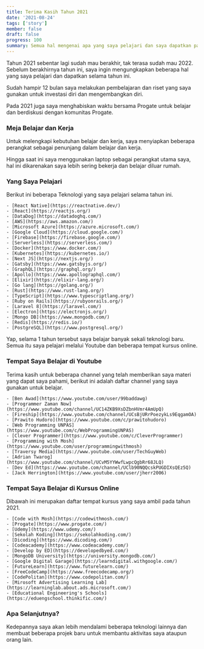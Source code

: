 ```yaml
---
title: Terima Kasih Tahun 2021
date: '2021-08-24'
tags: ['story']
member: false
draft: false
progress: 100
summary: Semua hal mengenai apa yang saya pelajari dan saya dapatkan pada tahun 2021. Banyak sekali Teknologi baru, tempat kursus dan saluran Youtube yang saya gunakan untuk belajar.
---
```


Tahun 2021 sebentar lagi sudah mau berakhir, tak terasa sudah mau 2022. Sebelum berakhirnya tahun ini, saya ingin mengungkapkan beberapa hal yang saya pelajari dan dapatkan selama tahun ini.

<TOCInline toc={props.toc} />

Sudah hampir 12 bulan saya melakukan pembelajaran dan riset yang saya gunakan untuk investasi diri dan mengembangkan diri.

Pada 2021 juga saya menghabiskan waktu bersama Progate untuk belajar dan berdiskusi dengan komunitas Progate.

<InlinePost
  href="progate"
  title="Tentang Saya 1 Tahun Bersama Progate"
  description="Kemarilah, saya ceritakan bagaimana cara saya belajar cepat hingga menjadi mahir dalam programming."
/>

### Meja Belajar dan Kerja

Untuk melengkapi kebutuhan belajar dan kerja, saya menyiapkan beberapa perangkat sebagai penunjang dalam belajar dan kerja.

Hingga saat ini saya menggunakan laptop sebagai perangkat utama saya, hal ini dikarenakan saya lebih sering bekerja dan belajar diluar rumah.

### Yang Saya Pelajari

Berikut ini beberapa Teknologi yang saya pelajari selama tahun ini.

    - [React Native](https://reactnative.dev/)
    - [React](https://reactjs.org/)
    - [DataDog](https://datadoghq.com/)
    - [AWS](https://aws.amazon.com/)
    - [Microsoft Azure](https://azure.microsoft.com/)
    - [Google Cloud](https://cloud.google.com/)
    - [Firebase](https://firebase.google.com/)
    - [Serverless](https://serverless.com/)
    - [Docker](https://www.docker.com/)
    - [Kubernetes](https://kubernetes.io/)
    - [Next JS](https://nextjs.org/)
    - [Gatsby](https://www.gatsbyjs.org/)
    - [GraphQL](https://graphql.org/)
    - [Apollo](https://www.apollographql.com/)
    - [Elixir](https://elixir-lang.org/)
    - [Go lang](https://golang.org/)
    - [Rust](https://www.rust-lang.org/)
    - [TypeScript](https://www.typescriptlang.org/)
    - [Ruby on Rails](https://rubyonrails.org/)
    - [Laravel 8](https://laravel.com/)
    - [Electron](https://electronjs.org/)
    - [Mongo DB](https://www.mongodb.com/)
    - [Redis](https://redis.io/)
    - [PostgreSQL](https://www.postgresql.org/)

Yap, selama 1 tahun tersebut saya belajar banyak sekali teknologi baru. Semua itu saya pelajari melalui Youtube dan beberapa tempat kursus online.

### Tempat Saya Belajar di Youtube

Terima kasih untuk beberapa channel yang telah memberikan saya materi yang dapat saya pahami, berikut ini adalah daftar channel yang saya gunakan untuk belajar.

    - [Ben Awad](https://www.youtube.com/user/99baddawg)
    - [Programmer Zaman Now](https://www.youtube.com/channel/UC14ZKB9XsDZbnHVmr4AmUpQ)
    - [Fireship](https://www.youtube.com/channel/UCsBjURrPoezykLs9EqgamOA)
    - [Prawito Hudoro](https://www.youtube.com/c/prawitohudoro)
    - [Web Programming UNPAS](https://www.youtube.com/c/WebProgrammingUNPAS)
    - [Clever Programmer](https://www.youtube.com/c/CleverProgrammer)
    - [Programming with Mosh](https://www.youtube.com/user/programmingwithmosh)
    - [Traversy Media](https://www.youtube.com/user/TechGuyWeb)
    - [Adrian Twarog](https://www.youtube.com/channel/UCvM5YYWwfLwpcQgbRr68JLQ)
    - [Dev Ed](https://www.youtube.com/channel/UClb90NQQcskPUGDIXsQEz5Q)
    - [Jack Herrington](https://www.youtube.com/user/jherr2006)

### Tempat Saya Belajar di Kursus Online

Dibawah ini merupakan daftar tempat kursus yang saya ambil pada tahun 2021.

    - [Code with Mosh](https://codewithmosh.com/)
    - [Progate](https://www.progate.com/)
    - [Udemy](https://www.udemy.com/)
    - [Sekolah Koding](https://sekolahkoding.com/)
    - [Dicoding](https://www.dicoding.com/)
    - [Codeacademy](https://www.codeacademy.com/)
    - [Develop by ED](https://developedbyed.com/)
    - [MongoDB University](https://university.mongodb.com/)
    - [Google Digital Garage](https://learndigital.withgoogle.com/)
    - [FutureLearn](https://www.futurelearn.com/)
    - [FreeCodeCamp](https://www.freecodecamp.org/)
    - [CodePolitan](https://www.codepolitan.com/)
    - [Mirosoft Advertising Learning Lab](https://learninglab.about.ads.microsoft.com/)
    - [Educational Engineering's Schools](https://eduengschool.thinkific.com/)

### Apa Selanjutnya?

Kedepannya saya akan lebih mendalami beberapa teknologi lainnya dan membuat beberapa projek baru untuk membantu aktivitas saya ataupun orang lain.
